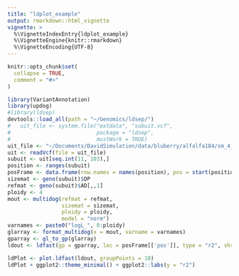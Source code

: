 ```yaml
---
title: "ldplot_example"
output: rmarkdown::html_vignette
vignette: >
  %\VignetteIndexEntry{ldplot_example}
  %\VignetteEngine{knitr::rmarkdown}
  %\VignetteEncoding{UTF-8}
---
```


```r
knitr::opts_chunk$set(
  collapse = TRUE,
  comment = "#>"
)
```

```r
library(VariantAnnotation)
library(updog)
#library(ldsep)
devtools::load_all(path = "~/Genomics/ldsep/")
#   uit_file <- system.file("extdata", "subuit.vcf", 
#                           package = "ldsep",
#                           mustWork = TRUE)
uit_file <- "~/Documents/DavidSimulation/data/bluberry/alfalfa184/sm_4_chr4.vcf"
uit <- readVcf(file = uit_file)
subuit <- uit[seq.int(11, 103),]
position <- ranges(subuit)
posFrame <- data.frame(row.names = names(position), pos = start(position))
sizemat <- geno(subuit)$DP
refmat <- geno(subuit)$AD[,,1]
ploidy <- 4
mout <- multidog(refmat = refmat, 
                 sizemat = sizemat, 
                 ploidy = ploidy, 
                 model = "norm")
varnames <- paste0("logL_", 0:ploidy)
glarray <- format_multidog(x = mout, varname = varnames)
gparray <- gl_to_gp(glarray)
ldout <- ldfast(gp = gparray, loc = posFrame[['pos']], type = "r2", shrinkrr = FALSE)
```

```r
ldPlot <- plot.ldfast(ldout, groupPoints = 10)
ldPlot + ggplot2::theme_minimal() + ggplot2::labs(y = "r2")
```



